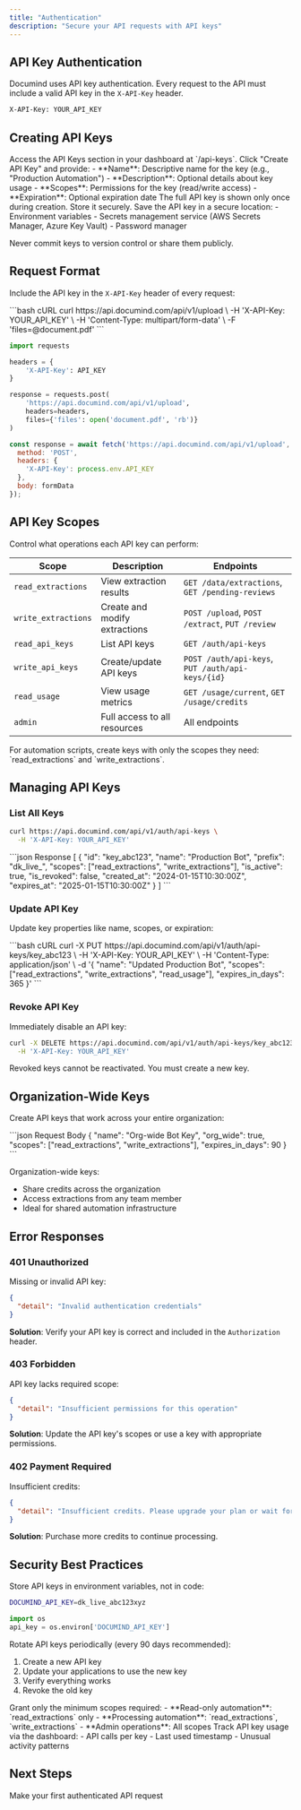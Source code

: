 ```yaml
---
title: "Authentication"
description: "Secure your API requests with API keys"
---
```


## API Key Authentication

Documind uses API key authentication. Every request to the API must include a valid API key in the `X-API-Key` header.

```bash
X-API-Key: YOUR_API_KEY
```

## Creating API Keys

<Steps>
<Step title="Navigate to API Keys">
  Access the API Keys section in your dashboard at `/api-keys`.
</Step>

<Step title="Create New Key">
  Click "Create API Key" and provide:
  - **Name**: Descriptive name for the key (e.g., "Production Automation")
  - **Description**: Optional details about key usage
  - **Scopes**: Permissions for the key (read/write access)
  - **Expiration**: Optional expiration date
  
  <Warning>
  The full API key is shown only once during creation. Store it securely.
  </Warning>
</Step>

<Step title="Store Securely">
  Save the API key in a secure location:
  - Environment variables
  - Secrets management service (AWS Secrets Manager, Azure Key Vault)
  - Password manager
  
  Never commit keys to version control or share them publicly.
</Step>
</Steps>

## Request Format

Include the API key in the `X-API-Key` header of every request:

<CodeGroup>
```bash cURL
curl https://api.documind.com/api/v1/upload \
  -H 'X-API-Key: YOUR_API_KEY' \
  -H 'Content-Type: multipart/form-data' \
  -F 'files=@document.pdf'
```

```python Python
import requests

headers = {
    'X-API-Key': API_KEY
}

response = requests.post(
    'https://api.documind.com/api/v1/upload',
    headers=headers,
    files={'files': open('document.pdf', 'rb')}
)
```

```javascript Node.js
const response = await fetch('https://api.documind.com/api/v1/upload', {
  method: 'POST',
  headers: {
    'X-API-Key': process.env.API_KEY
  },
  body: formData
});
```
</CodeGroup>

## API Key Scopes

Control what operations each API key can perform:

| Scope | Description | Endpoints |
|-------|-------------|-----------|
| `read_extractions` | View extraction results | `GET /data/extractions`, `GET /pending-reviews` |
| `write_extractions` | Create and modify extractions | `POST /upload`, `POST /extract`, `PUT /review` |
| `read_api_keys` | List API keys | `GET /auth/api-keys` |
| `write_api_keys` | Create/update API keys | `POST /auth/api-keys`, `PUT /auth/api-keys/{id}` |
| `read_usage` | View usage metrics | `GET /usage/current`, `GET /usage/credits` |
| `admin` | Full access to all resources | All endpoints |

<Tip>
For automation scripts, create keys with only the scopes they need: `read_extractions` and `write_extractions`.
</Tip>

## Managing API Keys

### List All Keys

```bash
curl https://api.documind.com/api/v1/auth/api-keys \
  -H 'X-API-Key: YOUR_API_KEY'
```

<ResponseExample>
```json Response
[
  {
    "id": "key_abc123",
    "name": "Production Bot",
    "prefix": "dk_live_",
    "scopes": ["read_extractions", "write_extractions"],
    "is_active": true,
    "is_revoked": false,
    "created_at": "2024-01-15T10:30:00Z",
    "expires_at": "2025-01-15T10:30:00Z"
  }
]
```
</ResponseExample>

### Update API Key

Update key properties like name, scopes, or expiration:

<RequestExample>
```bash cURL
curl -X PUT https://api.documind.com/api/v1/auth/api-keys/key_abc123 \
  -H 'X-API-Key: YOUR_API_KEY' \
  -H 'Content-Type: application/json' \
  -d '{
    "name": "Updated Production Bot",
    "scopes": ["read_extractions", "write_extractions", "read_usage"],
    "expires_in_days": 365
  }'
```
</RequestExample>

### Revoke API Key

Immediately disable an API key:

```bash
curl -X DELETE https://api.documind.com/api/v1/auth/api-keys/key_abc123 \
  -H 'X-API-Key: YOUR_API_KEY'
```

<Warning>
Revoked keys cannot be reactivated. You must create a new key.
</Warning>

## Organization-Wide Keys

Create API keys that work across your entire organization:

<RequestExample>
```json Request Body
{
  "name": "Org-wide Bot Key",
  "org_wide": true,
  "scopes": ["read_extractions", "write_extractions"],
  "expires_in_days": 90
}
```
</RequestExample>

Organization-wide keys:
- Share credits across the organization
- Access extractions from any team member
- Ideal for shared automation infrastructure

## Error Responses

### 401 Unauthorized

Missing or invalid API key:

```json
{
  "detail": "Invalid authentication credentials"
}
```

**Solution**: Verify your API key is correct and included in the `Authorization` header.

### 403 Forbidden

API key lacks required scope:

```json
{
  "detail": "Insufficient permissions for this operation"
}
```

**Solution**: Update the API key's scopes or use a key with appropriate permissions.

### 402 Payment Required

Insufficient credits:

```json
{
  "detail": "Insufficient credits. Please upgrade your plan or wait for your daily credits to refresh."
}
```

**Solution**: Purchase more credits to continue processing.

## Security Best Practices

<AccordionGroup>
<Accordion title="Environment Variables">
  Store API keys in environment variables, not in code:
  
  ```bash .env
  DOCUMIND_API_KEY=dk_live_abc123xyz
  ```
  
  ```python
  import os
  api_key = os.environ['DOCUMIND_API_KEY']
  ```
</Accordion>

<Accordion title="Key Rotation">
  Rotate API keys periodically (every 90 days recommended):
  
  1. Create a new API key
  2. Update your applications to use the new key
  3. Verify everything works
  4. Revoke the old key
</Accordion>

<Accordion title="Least Privilege">
  Grant only the minimum scopes required:
  - **Read-only automation**: `read_extractions` only
  - **Processing automation**: `read_extractions`, `write_extractions`
  - **Admin operations**: All scopes
</Accordion>

<Accordion title="Monitoring">
  Track API key usage via the dashboard:
  - API calls per key
  - Last used timestamp
  - Unusual activity patterns
</Accordion>
</AccordionGroup>

## Next Steps

<Card title="Quick Start Guide" icon="rocket" href="/api/quickstart">
  Make your first authenticated API request
</Card>

